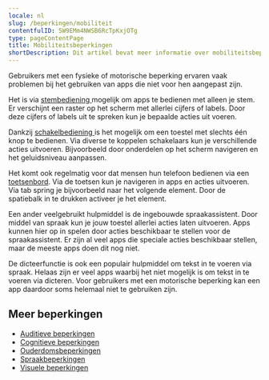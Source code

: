 ```yaml
---
locale: nl
slug: /beperkingen/mobiliteit
contentfulID: 5W9EMm4NWSB6RcTpKxjOTg
type: pageContentPage
title: Mobiliteitsbeperkingen
shortDescription: Dit artikel bevat meer informatie over mobiliteitsbeperkingen.
---
```


Gebruikers met een fysieke of motorische beperking ervaren vaak problemen bij het gebruiken van apps die niet voor hen aangepast zijn.

Het is via [stembediening ](https://appt.org/nl/stats/voice-control)mogelijk om apps te bedienen met alleen je stem. Er verschijnt een raster op het scherm met allerlei cijfers of labels. Door deze cijfers of labels uit te spreken kun je bepaalde acties uit voeren.

Dankzij [schakelbediening ](https://appt.org/nl/stats/switch-control)is het mogelijk om een toestel met slechts één knop te bedienen. Via diverse te koppelen schakelaars kun je verschillende acties uitvoeren. Bijvoorbeeld door onderdelen op het scherm navigeren en het geluidsniveau aanpassen.

Het komt ook regelmatig voor dat mensen hun telefoon bedienen via een [toetsenbord](https://appt.org/nl/stats/keyboard-access). Via de toetsen kun je navigeren in apps en acties uitvoeren. Via tab spring je bijvoorbeeld naar het volgende element. Door de spatiebalk in te drukken activeer je het element.

Een ander veelgebruikt hulpmiddel is de ingebouwde spraakassistent. Door middel van spraak kun je jouw toestel allerlei acties laten uitvoeren. Apps kunnen hier op in spelen door acties beschikbaar te stellen voor de spraakassistent. Er zijn al veel apps die speciale acties beschikbaar stellen, maar de meeste apps doen dit nog niet.

De dicteerfunctie is ook een populair hulpmiddel om tekst in te voeren via spraak. Helaas zijn er veel apps waarbij het niet mogelijk is om tekst in te voeren via dicteren. Voor gebruikers met een motorische beperking kan een app daardoor soms helemaal niet te gebruiken zijn.

## Meer beperkingen

- [Auditieve beperkingen](https://appt.org/nl/articles/disabilities/hearing)
- [Cognitieve beperkingen](https://appt.org/nl/articles/disabilities/cognitive)
- [Ouderdomsbeperkingen](https://appt.org/nl/articles/disabilities/aging)
- [Spraakbeperkingen](https://appt.org/nl/articles/disabilities/speech)
- [Visuele beperkingen](https://appt.org/nl/articles/disabilities/visual)